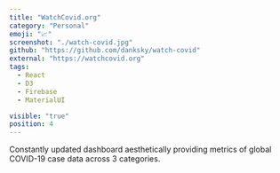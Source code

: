 ```yaml
---
title: "WatchCovid.org"
category: "Personal"
emoji: "📈"
screenshot: "./watch-covid.jpg"
github: "https://github.com/danksky/watch-covid"
external: "https://watchcovid.org"
tags:
  - React
  - D3
  - Firebase
  - MaterialUI

visible: "true"
position: 4
---
```


Constantly updated dashboard aesthetically providing metrics of global COVID-19 case data across 3 categories.
